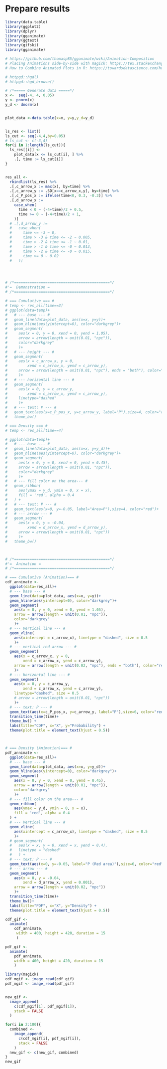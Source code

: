 # Prepare results


```r
library(data.table)
library(ggplot2)
library(dplyr)
library(gganimate)
library(ggtext)
library(gifski)
library(gganimate)
```


```r
# https://github.com/thomasp85/gganimate/wiki/Animation-Composition
# Placing Animations side-by-side with magick: https://tex.stackexchange.com/questions/515670/probability-density-function-and-cumulative-distribution-function-for-normal-dis
# How to Combine Animated Plots in R: https://towardsdatascience.com/how-to-combine-animated-plots-in-r-734c6c952315

# httpgd::hgd()
# httpgd::hgd_browse()

# /*===== Generate data =====*/
x <-  seq(-4, 4, 0.05)
y <- pnorm(x)
y_d <- dnorm(x)


plot_data <-data.table(x=x, y=y,y_d=y_d)


ls_res <- list()
ls_cut <- seq(-4,4,by=0.05) 
# ls_cut <- c(-3,4) 
for(i in 1:length(ls_cut)){
  ls_res[[i]] <- 
    plot_data[x <= ls_cut[i], ] %>%
    .[, time := ls_cut[i]]
}


res_all <- 
  rbindlist(ls_res) %>%
  .[,c_arrow_x := max(x), by=time] %>%
  .[,c_arrow_y := .SD[x==c_arrow_x,y], by=time] %>%
  .[,c_P_pos_x := ifelse(time<0, 0.3, -0.3)] %>%
  .[,d_arrow_x := 
    case_when(
      time < 0 ~ (-4+time)/2 + 0.5, 
      time >= 0 ~ (-4+time)/2 + 1, 
    )]
  # .[,d_arrow_y := 
  #   case_when(
  #     time <= -3 ~ 0,
  #     time > -3 & time <= -2 ~ 0.005,
  #     time > -2 & time <= -1 ~ 0.01,
  #     time > -1 & time <= -0 ~ 0.013,
  #     time > -2 & time <= -0 ~ 0.015,
  #     time >= 0 ~ 0.02
  #   )]




# /*===========================================*/
#'=  Demonstration =
# /*===========================================*/

# === Cumulative === #
# temp <- res_all[time==3]
# ggplot(data=temp)+
#   # --- base --- #
#   geom_line(data=plot_data, aes(x=x, y=y))+
#   geom_hline(aes(yintercept=0), color="darkgrey")+
#   geom_segment(
#     aes(x = 0, y = 0, xend = 0, yend = 1.05),
#     arrow = arrow(length = unit(0.01, "npc")),
#     color="darkgrey"
#     )+
#   # --- height --- #
#   geom_segment(
#     aes(x = c_arrow_x, y = 0, 
#         xend = c_arrow_x, yend = c_arrow_y),
#     arrow = arrow(length = unit(0.01, "npc"), ends = "both"), color="red"
#     )+
#   # --- horizontal line --- #
#   geom_segment(
#     aes(x = 0, y = c_arrow_y,
#         xend = c_arrow_x, yend = c_arrow_y),
#     linetype="dashed"
#     )+
#   # --- text: P --- #
#   geom_text(aes(x=c_P_pos_x, y=c_arrow_y, label="P"),size=4, color="red")+
#   theme_bw() 

# === Density === #
# temp <- res_all[time==4]

# ggplot(data=temp)+
#   # --- base --- #
#   geom_line(data=plot_data, aes(x=x, y=y_d))+
#   geom_hline(aes(yintercept=0), color="darkgrey")+
#   geom_segment(
#     aes(x = 0, y = 0, xend = 0, yend = 0.45),
#     arrow = arrow(length = unit(0.01, "npc")),
#     color="darkgrey"
#     )+
#   # --- fill color on the area--- #
#   geom_ribbon(
#     aes(ymax = y_d, ymin = 0, x = x),
#     fill = 'red', alpha = 0.4
#   ) +
#   # --- text: P --- #
#   geom_text(aes(x=0, y=-0.05, label="Area=P"),size=4, color="red")+
#   # --- arrow --- #
#   geom_segment(
#     aes(x = 0, y = -0.04,
#         xend = d_arrow_x, yend = d_arrow_y),
#     arrow = arrow(length = unit(0.01, "npc"))
#     )+
#   theme_bw()



# /*===========================================*/
#'=  Animation =
# /*===========================================*/

# === Cumulative (Animation)=== #
cdf_annimate <- 
  ggplot(data=res_all)+
  # --- base --- #
  geom_line(data=plot_data, aes(x=x, y=y))+
  geom_hline(aes(yintercept=0), color="darkgrey")+
  geom_segment(
    aes(x = 0, y = 0, xend = 0, yend = 1.05),
    arrow = arrow(length = unit(0.01, "npc")),
    color="darkgrey"
    )+
  # --- Vertical line --- #
  geom_vline(
    aes(xintercept = c_arrow_x), linetype = "dashed", size = 0.5
    )+
  # --- vertical red arrow --- #
  geom_segment(
    aes(x = c_arrow_x, y = 0, 
        xend = c_arrow_x, yend = c_arrow_y),
    arrow = arrow(length = unit(0.02, "npc"), ends = "both"), color="red", size = 2
    )+
  # --- horizontal line --- #
  geom_segment(
    aes(x = 0, y = c_arrow_y,
        xend = c_arrow_x, yend = c_arrow_y),
    linetype="dashed", size = 0.5
    # arrow = arrow(length = unit(0.01, "npc"))
    )+
  # --- text: P --- #
  geom_text(aes(x=c_P_pos_x, y=c_arrow_y, label="P"),size=6, color="red")+
  transition_time(time)+
  theme_bw() +
  labs(title="CDF", x="X", y="Probability") +
  theme(plot.title = element_text(hjust = 0.5))



# === Density (Animation)=== #
pdf_annimate <- 
  ggplot(data=res_all)+
  # --- base --- #
  geom_line(data=plot_data, aes(x=x, y=y_d))+
  geom_hline(aes(yintercept=0), color="darkgrey")+
  geom_segment(
    aes(x = 0, y = 0, xend = 0, yend = 0.45),
    arrow = arrow(length = unit(0.01, "npc")),
    color="darkgrey"
    )+
  # --- fill color on the area--- #
  geom_ribbon(
    aes(ymax = y_d, ymin = 0, x = x),
    fill = 'red', alpha = 0.4
  ) +
  # --- Vertical line --- #
  geom_vline(
    aes(xintercept = c_arrow_x), linetype = "dashed", size = 0.5
    )+
  # geom_segment(
  #   aes(x = x, y = 0, xend = x, yend = 0.4),
  #   linetype = "dashed"
  #   ) +
  # --- text: P --- #
  geom_text(aes(x=0, y=-0.05, label="P (Red area)"),size=6, color="red")+
  # --- arrow --- #
  geom_segment(
    aes(x = 0, y = -0.04,
        xend = d_arrow_x, yend = 0.001),
    arrow = arrow(length = unit(0.02, "npc"))
    )+
  transition_time(time)+
  theme_bw()+
  labs(title="PDF", x="X", y="Density") +
  theme(plot.title = element_text(hjust = 0.5))

```


```r
cdf_gif <- 
  animate(
    cdf_annimate,
     width = 400, height = 420, duration = 15
     )

pdf_gif <- 
  animate(
    pdf_annimate, 
    width = 400, height = 420, duration = 15
    )

library(magick)
cdf_mgif <- image_read(cdf_gif)
pdf_mgif <- image_read(pdf_gif)


new_gif <- 
  image_append(
    c(cdf_mgif[1], pdf_mgif[1]),
    stack = FALSE
  )

for(i in 2:100){
  combined <- 
    image_append(
      c(cdf_mgif[i], pdf_mgif[i]), 
      stack = FALSE
    )
  new_gif <- c(new_gif, combined)
}
new_gif
```